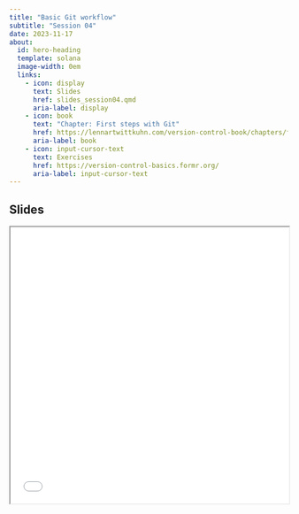 ```yaml
---
title: "Basic Git workflow"
subtitle: "Session 04"
date: 2023-11-17
about:
  id: hero-heading
  template: solana
  image-width: 0em
  links:
    - icon: display
      text: Slides
      href: slides_session04.qmd
      aria-label: display
    - icon: book
      text: "Chapter: First steps with Git"
      href: https://lennartwittkuhn.com/version-control-book/chapters/first-steps-git.html
      aria-label: book
    - icon: input-cursor-text
      text: Exercises
      href: https://version-control-basics.formr.org/
      aria-label: input-cursor-text
---
```


::: {#hero-heading}
:::

## Slides

```{=html}
<iframe width="100%" height=500 src="slides_session04.html"></iframe>
```
